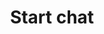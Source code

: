 ---
title: 'Start chat'
openapi: POST /v1/agents/{publicId}/startChat
description: "API endpoint to initiate a new chat session with a published agent."
---